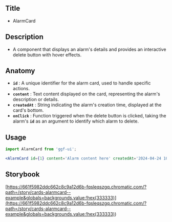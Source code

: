 ## Title

- AlarmCard

## Description

- A component that displays an alarm's details and provides an interactive delete button with hover effects.

## Anatomy

- **`id`** : A unique identifier for the alarm card, used to handle specific actions.
- **`content`** : Text content displayed on the card, representing the alarm's description or details.
- **`createdAt`** : String indicating the alarm's creation time, displayed at the card's bottom.
- **`onClick`** : Function triggered when the delete button is clicked, taking the alarm's **`id`** as an argument to identify which alarm to delete.

## Usage

```jsx
import AlarmCard from 'ggf-ui';
```

```jsx
<AlarmCard id={1} content='Alarm content here' createdAt='2024-04-24 10:00 AM' onClick={onClick} />
```

## Storybook

[https://661f5982ddc662c8c9a12d6b-fqsleqszgq.chromatic.com/?path=/story/cards-alarmcard--example&globals=backgrounds.value:!hex(333333)](<https://661f5982ddc662c8c9a12d6b-fqsleqszgq.chromatic.com/?path=/story/cards-alarmcard--example&globals=backgrounds.value:!hex(333333)>)
